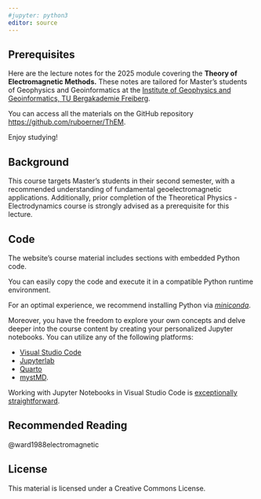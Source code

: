 ```yaml
---
#jupyter: python3
editor: source
---
```


## Prerequisites {.unnumbered}

Here are the lecture notes for the 2025 module covering the **Theory of Electromagnetic Methods.** These notes are tailored for Master's students of Geophysics and Geoinformatics at the [Institute of Geophysics and Geoinformatics, TU Bergakademie Freiberg](https://tu-freiberg.de/geophysik).

You can access all the materials on the GitHub repository <https://github.com/ruboerner/ThEM>.

Enjoy studying!

## Background

This course targets Master's students in their second semester, with a recommended understanding of fundamental geoelectromagnetic applications. Additionally, prior completion of the Theoretical Physics - Electrodynamics course is strongly advised as a prerequisite for this lecture.

## Code

The website's course material includes sections with embedded Python code.

You can easily copy the code and execute it in a compatible Python runtime environment.

For an optimal experience, we recommend installing Python via [*miniconda*](https://docs.anaconda.com/free/miniconda/index.html).

Moreover, you have the freedom to explore your own concepts and delve deeper into the course content by creating your personalized Jupyter notebooks. You can utilize any of the following platforms:

-   [Visual Studio Code](https://code.visualstudio.com/)
-   [Jupyterlab](https://jupyter.org)
-   [Quarto](https://quarto.org)
-   [mystMD](https://mystmd.org).

Working with Jupyter Notebooks in Visual Studio Code is [exceptionally straightforward](https://code.visualstudio.com/docs/datascience/jupyter-notebooks).

## Recommended Reading

@ward1988electromagnetic

## License

This material is licensed under a Creative Commons License.